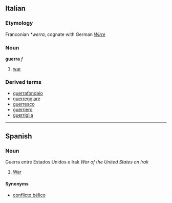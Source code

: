 ==Italian==
===Etymology===
Franconian ''*werra'', cognate with German ''[[Wirre]]''
===Noun===
'''guerra''' ''f''

# [[war]]

===Derived terms===
*[[guerrafondaio]]
*[[guerreggiare]]
*[[guerresco]]
*[[guerriero]]
*[[guerriglia]]

----

==Spanish==

===Noun===

Guerra entre Estados Unidos e Irak ''War of the United States on Irak''

#[[War]]

====Synonyms====

* [[conflicto bélico]]